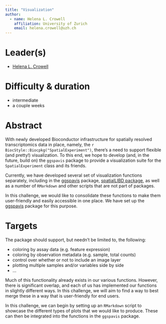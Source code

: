 ```yaml
---
title: "Visualization"
author: 
  - name: Helena L. Crowell
    affiliation: University of Zurich
    email: helena.crowell@uzh.ch
---
```


# Leader(s)

- [Helena L. Crowell](https://github.com/helenalc)


# Difficulty & duration

- intermediate
- a couple weeks


# Abstract

With newly developed Bioconductor infrastructure for spatially resolved transcriptomics data in place, namely, the `r BiocStyle::Biocpkg("SpatialExperiment")`, there's a need to support flexible (and pretty!) visualization. To this end, we hope to develop (and, in the future, build on) the `ggspavis` package to provide a visualization suite for the `SpatialExperiment` class and its friends.

Currently, we have developed several set of visualization functions separately, including in the [ggspavis](https://github.com/lmweber/ggspavis) package, [spatialLIBD package](http://bioconductor.org/packages/spatialLIBD), as well as a number of `RMarkdown` and other scripts that are not part of packages.

In this challenge, we would like to consolidate these functions to make them user-friendly and easily accessible in one place. We have set up the [ggspavis](https://github.com/lmweber/ggspavis) package for this purpose.


# Targets

The package should support, but needn't be limited to, the following:

- coloring by assay data (e.g. feature expression)
- coloring by observation metadata (e.g. sample, total counts)
- control over whether or not to include an image layer
- plotting multiple samples and/or variables side by side
- ...

Much of this functionality already exists in our various functions. However, there is significant overlap, and each of us has implemented our functions in slightly different ways. In this challenge, we will aim to find a way to best merge these in a way that is user-friendly for end users.

In this challenge, we can begin by setting up an `RMarkdown` script to showcase the different types of plots that we would like to produce. These can then be integrated into the functions in the `ggspavis` package.

